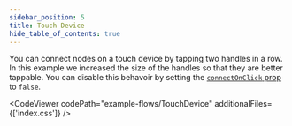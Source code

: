 ```yaml
---
sidebar_position: 5
title: Touch Device
hide_table_of_contents: true
---
```



You can connect nodes on a touch device by tapping two handles in a row. In this example we increased the size of the handles so that they are better tappable. You can disable this behavoir by setting the [`connectOnClick` prop](/docs/api/react-flow-props/#interaction) to `false`.

<CodeViewer
  codePath="example-flows/TouchDevice"
  additionalFiles={['index.css']}
/>
